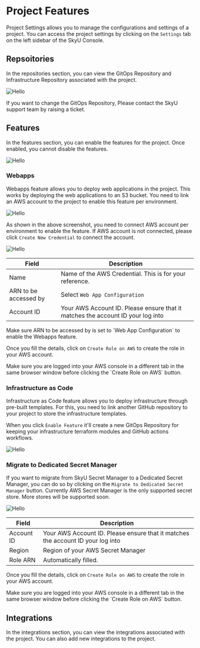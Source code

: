 
# Project Features

Project Settings allows you to manage the configurations and settings of a project. You can access the project settings by clicking on the `Settings` tab on the left sidebar of the SkyU Console.


## Repsoitories

In the repositories section, you can view the GitOps Repository and Infrastructure Repository associated with the project.

<Image src="/assets/images/docs/create-project/project-repositories.png" alt="Hello" width={1000} height={500}  />

If you want to change the GitOps Repository, Please contact the SkyU support team by raising a ticket.

## Features

In the features section, you can enable  the features for the project. Once enabled, you cannot disable the features.

<Image src="/assets/images/docs/create-project/project-features.png" alt="Hello" width={1000} height={500}  />

### Webapps

Webapps feature allows you to deploy web applications in the project. This works by deploying the web applications to an S3 bucket. You need to link an AWS account to the project to enable this feature per environment.

<Image src="/assets/images/docs/create-project/enable-webapp.png" alt="Hello" width={300} height={500}  />

As shown in the above screenshot, you need to connect AWS account per environment to enable the feature. If AWS account is not connected, please click `Create New Credential` to connect the account.


<Image src="/assets/images/docs/create-project/create-cred.png" alt="Hello" width={300} height={500}  />

| Field                 | Description                                                                     |
| --------------------- | ------------------------------------------------------------------------------- |
| Name                  | Name of the AWS Credential. This is for your reference.                         |
| ARN to be accessed by | Select `Web App Configuration`                                                  |
| Account ID            | Your AWS Account ID. Please ensure that it matches the account ID your log into |

<Callout type="info">
Make sure ARN to be accessed by is set to `Web App Configuration` to enable the Webapps feature.
</Callout>

Once you fill the details, click on `Create Role on AWS` to create the role in your AWS account.

<Callout type="info">
Make sure you are logged into your AWS console in a different tab in the same browser window before clicking the `Create Role on AWS` button.
</Callout>

### Infrastructure as Code


Infrastructure as Code feature allows you to deploy infrastructure through pre-built templates. For this, you need to link another GitHub repository to your project to store the infrastructure templates.

When you click `Enable Feature` it'll create a new GitOps Repository for keeping your infrastructure terraform modules and GitHub actions workflows.

<Image src="/assets/images/tutorials/infrastructure/enable-feature.png" alt="Hello" width={300} height={500}  />


### Migrate to Dedicated Secret Manager

If you want to migrate from SkyU Secret Manager to a Dedicated Secret Manager, you can do so by clicking on the `Migrate to Dedicated Secret Manager` button.
<Callout>
Currently AWS Secret Manager is the only supported secret store. More stores will be supported soon.
</Callout>

<Image src="/assets/images/docs/create-project/migrate-secret-manager.png" alt="Hello" width={300} height={500}  />



| Field      | Description                                                                     |
| ---------- | ------------------------------------------------------------------------------- |
| Account ID | Your AWS Account ID. Please ensure that it matches the account ID your log into |
| Region     | Region of your AWS Secret Manager                                               |
| Role ARN   | Automatically filled.                                                           |

Once you fill the details, click on `Create Role on AWS` to create the role in your AWS account.

<Callout type="info">
Make sure you are logged into your AWS console in a different tab in the same browser window before clicking the `Create Role on AWS` button.
</Callout>


## Integrations

In the integrations section, you can view the integrations associated with the project. You can also add new integrations to the project.